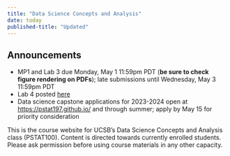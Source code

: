 ```yaml
---
title: "Data Science Concepts and Analysis"
date: today
published-title: "Updated"
---
```


::: {.callout-note}
## Announcements
* MP1 and Lab 3 due Monday, May 1 11:59pm PDT (**be sure to check figure rendering on PDFs**); late submissions until Wednesday, May 3 11:59pm PDT
* Lab 4 posted [here](content.qmd#week-5)
* Data science capstone applications for 2023-2024 open at [https://pstat197.github.io/](https://pstat197.github.io/) and through summer; apply by May 15 for priority consideration
:::

This is the course website for UCSB's Data Science Concepts and Analysis class (PSTAT100). Content is directed towards currently enrolled students. Please ask permission before using course materials in any other capacity.